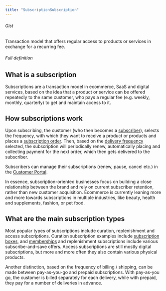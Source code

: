 ```yaml
---
title: "SubscriptionSubscription"
---
```


###### Gist

Transaction model that offers regular access to products or services in exchange for a recurring fee.

###### Full definition

## What is a subscription

Subscriptions are a transaction model in ecommerce, SaaS and digital services, based on the idea that a product or service can be offered repeatedly to the same customer, who pays a regular fee (e.g. weekly, monthly, quarterly) to get and maintain access to it.

## How subscriptions work

Upon subscribing, the customer (who then becomes a [subscriber](docs/glossaries/subscription)), selects the frequency, with which they want to receive a product or products and places a [subscription order](/docs/glossary/subscription-order). Then, based on the [delivery frequency](/docs/glossary/delivery-frequency) selected, the subscription will periodically renew, automatically placing and collecting payment for the next order, which then gets delivered to the subscriber.

Subscribers can manage their subscriptions (renew, pause, cancel etc.) in the [Customer Portal](/docs/glossary/customer-portal).

In essence, subscription-oriented businesses focus on building a close relationship between the brand and rely on current subscriber retention, rather than new customer acquisition. Ecommerce is currently leaning more and more towards subscriptions in multiple industries, like beauty, health and supplements, fashion, or pet food.

## What are the main subscription types

Most popular types of subscriptions include curation, replenishment and access subscriptions. Curation subscription examples include [subscription boxes](/docs/glossary/subscription-box), and [memberships](/docs/glossary/membership) and replenishment subscriptions include various subscribe-and-save offers. Access subscriptions are still mostly digital subscriptions, but more and more often they also contain various physical products.

Another distinction, based on the frequency of billing / shipping, can be made between pay-as-you-go and prepaid subscriptions. With pay-as-you go, the customer is billed separately for each delivery, while with prepaid, they pay for a number of deliveries in advance.
